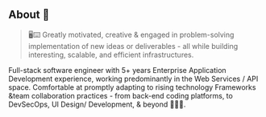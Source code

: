 ## About 💫

> 🖥️⌨️ Greatly motivated, creative & engaged in problem-solving implementation of new ideas or deliverables - all while building interesting, scalable, and efficient infrastructures.

Full-stack software engineer with 5+ years Enterprise Application Development experience, working predominantly
in the Web Services / API space. Comfortable at promptly adapting to rising technology Frameworks &team collaboration practices -
from back-end coding platforms, to DevSecOps, UI Design/ Development, & beyond 🚀🚀🚀.
